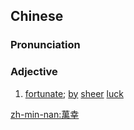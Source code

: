 {{also|万幸}}
==Chinese==
{{zh-forms|s=万幸}}

===Pronunciation===
{{zh-pron
|m=wànxìng
|c=maan6 hang6
|mn=qz,tw,xm,zz:bān-hēng/qz:bān-hěng
|cat=a
}}

===Adjective===
{{zh-adj}}

# [[fortunate]]; [[by]] [[sheer]] [[luck]]

[[zh-min-nan:萬幸]]